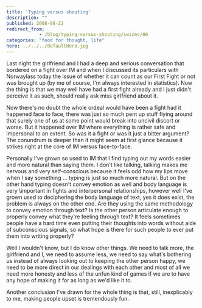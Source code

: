 ```yaml
---
title: 'Typing versus shouting'
description: ""
published: 2008-08-22
redirect_from: 
            - /blog/typing-versus-shouting/swizec/80
categories: "food for thought, life"
hero: ../../../defaultHero.jpg
---
```

Last night the girlfriend and I had a deep and serious conversation that bordered on a fight over IM and when I discussed its particulars with Norwaylass today the issue of whether it can count as our First Fight or not was brought up (by me of course, I&#x27;m always interested in statistics). Now the thing is that we may well have had a first fight already and I just didn&#x27;t perceive it as such, should really ask miss girlfriend about it.

Now there&#x27;s no doubt the whole ordeal would have been a fight had it happened face to face, there was just so much pent up stuff flying around that surely one of us at some point would break into uncivil discort or worse. But it happened over IM where everything is rather safe and impersonal to an extent. So was it a fight or was it just a bitter argument? The conundrum is deeper than it might seem at first glance because it strikes right at the core of IM versus face-to-face.

Personally I&#x27;ve grown so used to IM that I find typing out my words easier and more natural than saying them. I don&#x27;t like talking, talking makes me nervous and very self-conscious because it feels odd how my lips move when I say something ... typing is just so much more natural. But on the other hand typing doesn&#x27;t convey emotion as well and body language is very \\important in fights and interpersonal relationships, however well I&#x27;ve grown used to deciphering the body language of text, yes it does exist, the problem is always on the other end. Are they using the same methodology to convey emotion through text? Is the other person articulate enough to properly convey what they&#x27;re feeling through text? It feels sometimes people have a hard time even putting their thoughts into words without aide of subconscious signals, so what hope is there for such people to ever put them into writing properly?

Well I wouldn&#x27;t know, but I do know other things. We need to talk more, the girlfriend and I, we need to assume less, we need to say what&#x27;s bothering us instead of always looking out to keeping the other person happy, we need to be more direct in our dealings with each other and most of all we need more honesty and less of the unfun kind of games if we are to have any hope of making it for as long as we&#x27;d like it to.

Another conclusion I&#x27;ve drawn for the whole thing is that, still, inexplicably to me, making people upset is tremendously fun.